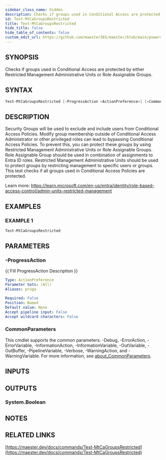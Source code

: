 ```yaml
---
sidebar_class_name: hidden
description: Checks if groups used in Conditional Access are protected by either Restricted Management Administrative Units or Role Assignable Groups.
id: Test-MtCaGroupsRestricted
title: Test-MtCaGroupsRestricted
hide_title: false
hide_table_of_contents: false
custom_edit_url: https://github.com/maester365/maester/blob/main/powershell/public/Test-MtCaGroupsRestricted.ps1
---
```


## SYNOPSIS

Checks if groups used in Conditional Access are protected by either Restricted Management Administrative Units or Role Assignable Groups.

## SYNTAX

```powershell
Test-MtCaGroupsRestricted [-ProgressAction <ActionPreference>] [<CommonParameters>]
```

## DESCRIPTION

Security Groups will be used to exclude and include users from Conditional Access Policies.
Modify group membership outside of Conditional Access Administrator or other privileged roles can lead to bypassing Conditional Access Policies.
To prevent this, you can protect these groups by using Restricted Management Administrative Units or Role Assignable Groups.
Role Assignable Group should be used in combination of assignments to Entra ID roles.
Restricted Management Administrative Units should be used to protect groups by restricting management to specific users or groups.
This test checks if all groups used in Conditional Access Policies are protected.

Learn more:
https://learn.microsoft.com/en-us/entra/identity/role-based-access-control/admin-units-restricted-management

## EXAMPLES

### EXAMPLE 1

```powershell
Test-MtCaGroupsRestricted
```

## PARAMETERS

### -ProgressAction

\{\{ Fill ProgressAction Description \}\}

```yaml
Type: ActionPreference
Parameter Sets: (All)
Aliases: proga

Required: False
Position: Named
Default value: None
Accept pipeline input: False
Accept wildcard characters: False
```

### CommonParameters

This cmdlet supports the common parameters: -Debug, -ErrorAction, -ErrorVariable, -InformationAction, -InformationVariable, -OutVariable, -OutBuffer, -PipelineVariable, -Verbose, -WarningAction, and -WarningVariable. For more information, see [about_CommonParameters](http://go.microsoft.com/fwlink/?LinkID=113216).

## INPUTS

## OUTPUTS

### System.Boolean

## NOTES

## RELATED LINKS

[https://maester.dev/docs/commands/Test-MtCaGroupsRestricted](https://maester.dev/docs/commands/Test-MtCaGroupsRestricted)
